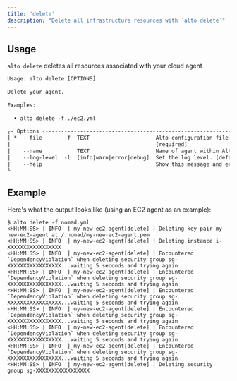```yaml
---
title: 'delete'
description: "Delete all infrastructure resources with `alto delete`"
---
```


## Usage

  `alto delete` deletes all resources associated with your cloud agent

  ```html
  Usage: alto delete [OPTIONS]                                                                                                                
                                                                                                                                              
  Delete your agent.                                                                                                                          
                                                                                                                                              
  Examples:                                                                                                                                   
                                                                                                                                              
    • alto delete -f ./ec2.yml                                                                                                                 
                                                                                                                                              
  ╭- Options --------------------------------------------------------------------------------------------------------------------------------╮
  | *  --file       -f  TEXT                     Alto configuration file.                                                                    |
  |                                              [required]                                                                                  |
  |    --name           TEXT                     Name of agent within Alto configuration file.                                               |
  |    --log-level  -l  [info|warn|error|debug]  Set the log level. [default: info]                                                          |
  |    --help                                    Show this message and exit.                                                                 |
  ╰------------------------------------------------------------------------------------------------------------------------------------------╯
  ```

## Example

  Here's what the output looks like (using an EC2 agent as an example):

  ```
  $ alto delete -f nomad.yml
  <HH:MM:SS> | INFO  | my-new-ec2-agent[delete] | Deleting key-pair my-new-ec2-agent at /.nomad/my-new-ec2-agent.pem
  <HH:MM:SS> | INFO  | my-new-ec2-agent[delete] | Deleting instance i-XXXXXXXXXXXXXXXXX
  <HH:MM:SS> | INFO  | my-new-ec2-agent[delete] | Encountered `DependencyViolation` when deleting security group sg-XXXXXXXXXXXXXXXXX...waiting 5 seconds and trying again
  <HH:MM:SS> | INFO  | my-new-ec2-agent[delete] | Encountered `DependencyViolation` when deleting security group sg-XXXXXXXXXXXXXXXXX...waiting 5 seconds and trying again
  <HH:MM:SS> | INFO  | my-new-ec2-agent[delete] | Encountered `DependencyViolation` when deleting security group sg-XXXXXXXXXXXXXXXXX...waiting 5 seconds and trying again
  <HH:MM:SS> | INFO  | my-new-ec2-agent[delete] | Encountered `DependencyViolation` when deleting security group sg-XXXXXXXXXXXXXXXXX...waiting 5 seconds and trying again
  <HH:MM:SS> | INFO  | my-new-ec2-agent[delete] | Encountered `DependencyViolation` when deleting security group sg-XXXXXXXXXXXXXXXXX...waiting 5 seconds and trying again
  <HH:MM:SS> | INFO  | my-new-ec2-agent[delete] | Encountered `DependencyViolation` when deleting security group sg-XXXXXXXXXXXXXXXXX...waiting 5 seconds and trying again
  <HH:MM:SS> | INFO  | my-new-ec2-agent[delete] | Deleting security group sg-XXXXXXXXXXXXXXXXX
  ```